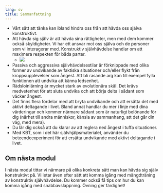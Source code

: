 ```yaml
---
lang: sv
title: Sammanfattning
---
```


-   Vårt sätt att tänka kan ibland hindra oss från att hävda oss själva
    konstruktivt.
-   Att hävda sig själv är att hävda sina rättigheter, men med dem
    kommer också skyldigheter. Vi har ett ansvar mot oss själva och de
    personer som vi interagerar med. Konstruktiv självhävdelse handlar
    om att maximera respekten för båda parter.
    -   ![](/sites/respekt/media/image/canvas-konstruktiv-slinga-X.svg)
-   Passiva och aggressiva självhävdelsestilar är förknippade med olika
    former av undvikande av faktiska situationer och/eller flykt från
    kroppsupplevelser som ångest. Att bli rasande arg kan till exempel
    fylla funktionen att undvika att känna ledsenhet.
-   Rädsloinlärning är mycket stark av evolutionära skäl. Det krävs
    medvetenhet för att sluta undvika och att börja delta i sådant som
    väcker ångest.
-   Det finns flera fördelar med att bryta undvikande och att ersätta
    det med aktivt deltagande i livet. Bland annat handlar du mer i
    linje med dina värderingar och kommer närmare sådant som är
    naturligt belönande för dig (närhet till andra människor, känsla av
    sammanhang, att det går din väg, med mera).
-   Du lär dig också att du klarar av att reglera ned ångest i tuffa
    situationer.
-   Med KBT, som i det här självhjälpsmaterialet, använder
    du beteendeexperiment för att ersätta undvikande med aktivt
    deltagande i livet.

::: {.callout-note}
## Om nästa modul

I nästa modul tittar vi närmare på olika konkreta sätt man kan hävda sig själv konstruktivt på. Vi letar även efter sätt att komma igång med mängdträning av konstruktiv självhävdelse. Du kommer också få tips om hur du kan komma igång med snabbavslappning. Övning ger färdighet!
:::
